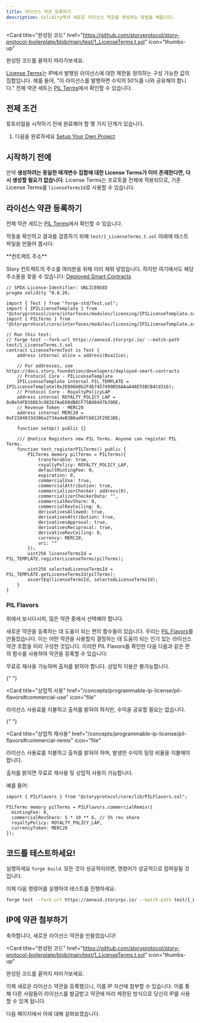 ```yaml
---
title: 라이선스 약관 등록하기
description: Solidity에서 새로운 라이선스 약관을 생성하는 방법을 배웁니다.
---
```


<Card
  title="완성된 코드"
  href="https://github.com/storyprotocol/story-protocol-boilerplate/blob/main/test/1_LicenseTerms.t.sol"
  icon="thumbs-up"
>
  완성된 코드를 끝까지 따라가보세요.
</Card>

[License Terms](/concepts/licensing-module/license-terms)는 IP에서 발행된 라이선스에 대한 제한을 정의하는 구성 가능한 값의 집합입니다. 예를 들어, "이 라이선스를 발행하면 수익의 50%를 나와 공유해야 합니다." 전체 약관 세트는 [PIL Terms](/concepts/programmable-ip-license/pil-terms)에서 확인할 수 있습니다.

## 전제 조건

튜토리얼을 시작하기 전에 완료해야 할 몇 가지 단계가 있습니다.

1. 다음을 완료하세요 [Setup Your Own Project](/developers/smart-contracts-guide/setup)

## 시작하기 전에

만약 **생성하려는 동일한 매개변수 집합에 대한 License Terms가 이미 존재한다면, 다시 생성할 필요가 없습니다**. License Terms는 프로토콜 전체에 적용되므로, 기존 License Terms를 `licenseTermsId`로 사용할 수 있습니다.

## 라이선스 약관 등록하기

전체 약관 세트는 [PIL Terms](/concepts/programmable-ip-license/pil-terms)에서 확인할 수 있습니다.

작동을 확인하고 결과를 검증하기 위해 `test/1_LicenseTerms.t.sol` 아래에 테스트 파일을 만들어 봅시다:

<Note>
  **컨트랙트 주소**

Story 컨트랙트의 주소를 여러분을 위해 미리 채워 넣었습니다. 하지만 여기에서도 해당 주소들을 찾을 수 있습니다: [Deployed Smart Contracts](/developers/deployed-smart-contracts)

</Note>

```solidity test/1_LicenseTerms.t.sol
// SPDX-License-Identifier: UNLICENSED
pragma solidity ^0.8.26;

import { Test } from "forge-std/Test.sol";
import { IPILicenseTemplate } from "@storyprotocol/core/interfaces/modules/licensing/IPILicenseTemplate.sol";
import { PILTerms } from "@storyprotocol/core/interfaces/modules/licensing/IPILicenseTemplate.sol";

// Run this test:
// forge test --fork-url https://aeneid.storyrpc.io/ --match-path test/1_LicenseTerms.t.sol
contract LicenseTermsTest is Test {
    address internal alice = address(0xa11ce);

    // For addresses, see https://docs.story.foundation/developers/deployed-smart-contracts
    // Protocol Core - PILicenseTemplate
    IPILicenseTemplate internal PIL_TEMPLATE = IPILicenseTemplate(0x2E896b0b2Fdb7457499B56AAaA4AE55BCB4Cd316);
    // Protocol Core - RoyaltyPolicyLAP
    address internal ROYALTY_POLICY_LAP = 0xBe54FB168b3c982b7AaE60dB6CF75Bd8447b390E;
    // Revenue Token - MERC20
    address internal MERC20 = 0xF2104833d386a2734a4eB3B8ad6FC6812F29E38E;

    function setUp() public {}

    /// @notice Registers new PIL Terms. Anyone can register PIL Terms.
    function test_registerPILTerms() public {
        PILTerms memory pilTerms = PILTerms({
            transferable: true,
            royaltyPolicy: ROYALTY_POLICY_LAP,
            defaultMintingFee: 0,
            expiration: 0,
            commercialUse: true,
            commercialAttribution: true,
            commercializerChecker: address(0),
            commercializerCheckerData: "",
            commercialRevShare: 0,
            commercialRevCeiling: 0,
            derivativesAllowed: true,
            derivativesAttribution: true,
            derivativesApproval: true,
            derivativesReciprocal: true,
            derivativeRevCeiling: 0,
            currency: MERC20,
            uri: ""
        });
        uint256 licenseTermsId = PIL_TEMPLATE.registerLicenseTerms(pilTerms);

        uint256 selectedLicenseTermsId = PIL_TEMPLATE.getLicenseTermsId(pilTerms);
        assertEq(licenseTermsId, selectedLicenseTermsId);
    }
}
```

### PIL Flavors

위에서 보시다시피, 많은 약관 중에서 선택해야 합니다.

새로운 약관을 등록하는 데 도움이 되는 편의 함수들이 있습니다. 우리는 [PIL Flavors](/concepts/programmable-ip-license/pil-flavors)를 만들었습니다. 이는 어떤 약관을 사용할지 결정하는 데 도움이 되는 인기 있는 라이선스 약관 조합을 미리 구성한 것입니다. 이러한 PIL Flavors를 확인한 다음 다음과 같은 편의 함수를 사용하여 약관을 등록할 수 있습니다:

<CardGroup cols={2}>
  <Card title="비상업적 소셜 리믹싱" href="/concepts/programmable-ip-license/pil-flavors#non-commercial-social-remixing" icon="file">
    무료로 재사용 가능하며 출처를 밝혀야 합니다. 상업적 이용은 불가능합니다.
  </Card>

{" "}

<Card
  title="상업적 사용"
  href="/concepts/programmable-ip-license/pil-flavors#commercial-use"
  icon="file"
>
  라이선스 사용료를 지불하고 출처를 밝혀야 하지만, 수익을 공유할 필요는
  없습니다.
</Card>

{" "}

<Card
  title="상업적 재사용"
  href="/concepts/programmable-ip-license/pil-flavors#commercial-remix"
  icon="file"
>
  라이선스 사용료를 지불하고 출처를 밝혀야 하며, 발생한 수익의 일정 비율을
  지불해야 합니다.
</Card>

  <Card title="크리에이티브 커먼즈 저작자표시" href="/concepts/programmable-ip-license/pil-flavors#creative-commons-attribution" icon="file">
    출처를 밝히면 무료로 재사용 및 상업적 사용이 가능합니다.
  </Card>
</CardGroup>

예를 들어:

```solidity Solidity
import { PILFlavors } from "@storyprotocol/core/lib/PILFlavors.sol";

PILTerms memory pilTerms = PILFlavors.commercialRemix({
  mintingFee: 0,
  commercialRevShare: 5 * 10 ** 6, // 5% rev share
  royaltyPolicy: ROYALTY_POLICY_LAP,
  currencyToken: MERC20
});
```

## 코드를 테스트하세요!

실행하세요 `forge build`. 모든 것이 성공적이라면, 명령어가 성공적으로 컴파일될 것입니다.

이제 다음 명령어를 실행하여 테스트를 진행하세요:

```bash
forge test --fork-url https://aeneid.storyrpc.io/ --match-path test/1_LicenseTerms.t.sol
```

## IP에 약관 첨부하기

축하합니다, 새로운 라이선스 약관을 만들었습니다!

<Card
  title="완성된 코드"
  href="https://github.com/storyprotocol/story-protocol-boilerplate/blob/main/test/1_LicenseTerms.t.sol"
  icon="thumbs-up"
>
  완성된 코드를 끝까지 따라가보세요.
</Card>

이제 새로운 라이선스 약관을 등록했으니, 이를 IP 자산에 첨부할 수 있습니다. 이를 통해 다른 사람들이 라이선스를 발급받고 약관에 따라 제한된 방식으로 당신의 IP를 사용할 수 있게 됩니다.

다음 페이지에서 이에 대해 살펴보겠습니다.
